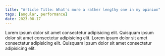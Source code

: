 ```yaml
---
title: "Article Title: What's more a rather lengthy one in my opinion"
tags: [angular, performance]
date: 2023-08-17
---
```


Lorem ipsum dolor sit amet consectetur adipisicing elit. Quisquam ipsum dolor sit amet consectetur adipisicing elit. Lorem ipsum dolor sit amet consectetur adipisicing elit. Quisquam ipsum dolor sit amet consectetur adipisicing elit.
